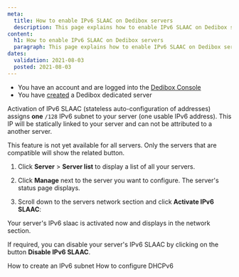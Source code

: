 ```yaml
---
meta:
  title: How to enable IPv6 SLAAC on Dedibox servers
  description: This page explains how to enable IPv6 SLAAC on Dedibox servers.
content:
  h1: How to enable IPv6 SLAAC on Dedibox servers
  paragraph: This page explains how to enable IPv6 SLAAC on Dedibox servers.
dates:
  validation: 2021-08-03
  posted: 2021-08-03
---
```


<Message type="requirement">

  - You have an account and are logged into the [Dedibox Console](https://console.online.net)
  - You have [created](/dedibox/dedicated-servers/how-to/order-a-server) a Dedibox dedicated server

</Message>

Activation of IPv6 SLAAC (stateless auto-configuration of addresses) assigns **one** `/128` IPv6 subnet to your server (one usable IPv6 address). This IP will be statically linked to your server and can not be attributed to a another server.

<Message tyoe="note">

This feature is not yet available for all servers. Only the servers that are compatible will show the related button.

</Message>

1. Click **Server** > **Server list** to display a list of all your servers.

2. Click **Manage** next to the server you want to configure. The server's status page displays.

3. Scroll down to the servers network section and click **Activate IPv6 SLAAC**:

    <Lightbox src="scaleway_ipv6_slaac.png" width="" />

Your server's IPv6 slaac is activated now and displays in the network section. 

<Message type="tip">

If required, you can disable your server's IPv6 SLAAC by clicking on the button **Disable IPv6 SLAAC**.

</Message>

<Navigation title="See Also">
  <PreviousButton to="/dedibox-network/ipv6/how-to/create-subnet/">How to create an IPv6 subnet</PreviousButton>
  <NextButton to="/dedibox-network/ipv6/how-to/configure-dhcpv6/">How to configure DHCPv6</NextButton>
</Navigation>
